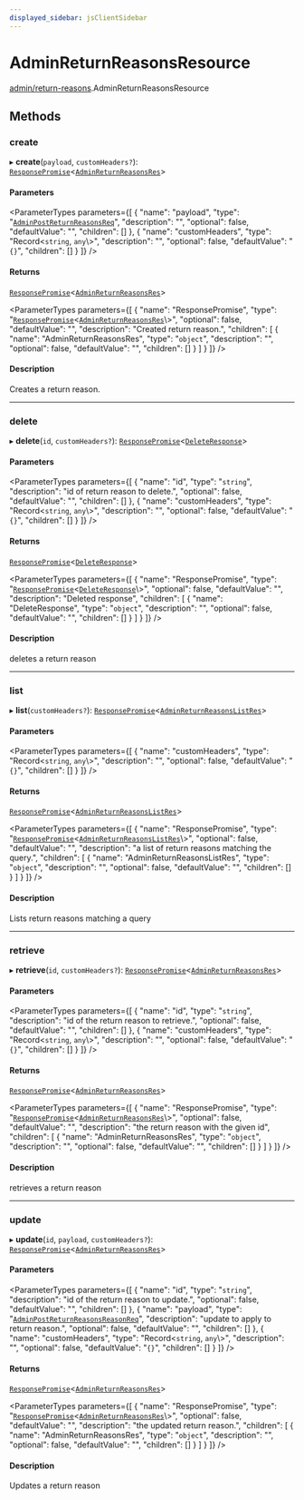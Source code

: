 ```yaml
---
displayed_sidebar: jsClientSidebar
---
```



# AdminReturnReasonsResource

[admin/return-reasons](../../modules/admin_return_reasons.mdx).AdminReturnReasonsResource

## Methods

### create

▸ **create**(`payload`, `customHeaders?`): [`ResponsePromise`](../../swaps/modules/swaps.internal.mdx#responsepromise)<[`AdminReturnReasonsRes`](../../internal/modules/admin_discounts.internal.internal.mdx#adminreturnreasonsres)\>

#### Parameters

<ParameterTypes parameters={[
  {
    "name": "payload",
    "type": "[`AdminPostReturnReasonsReq`](../../internal/classes/admin_discounts.internal.internal.AdminPostReturnReasonsReq.mdx)",
    "description": "",
    "optional": false,
    "defaultValue": "",
    "children": []
  },
  {
    "name": "customHeaders",
    "type": "Record<`string`, `any`\\>",
    "description": "",
    "optional": false,
    "defaultValue": "`{}`",
    "children": []
  }
]} />

#### Returns

[`ResponsePromise`](../../swaps/modules/swaps.internal.mdx#responsepromise)<[`AdminReturnReasonsRes`](../../internal/modules/admin_discounts.internal.internal.mdx#adminreturnreasonsres)\>

<ParameterTypes parameters={[
  {
    "name": "ResponsePromise",
    "type": "[`ResponsePromise`](../../swaps/modules/swaps.internal.mdx#responsepromise)<[`AdminReturnReasonsRes`](../../internal/modules/admin_discounts.internal.internal.mdx#adminreturnreasonsres)\\>",
    "optional": false,
    "defaultValue": "",
    "description": "Created return reason.",
    "children": [
      {
        "name": "AdminReturnReasonsRes",
        "type": "`object`",
        "description": "",
        "optional": false,
        "defaultValue": "",
        "children": []
      }
    ]
  }
]} />

#### Description

Creates a return reason.

___

### delete

▸ **delete**(`id`, `customHeaders?`): [`ResponsePromise`](../../swaps/modules/swaps.internal.mdx#responsepromise)<[`DeleteResponse`](../../internal/modules/admin_discounts.internal.internal.mdx#deleteresponse)\>

#### Parameters

<ParameterTypes parameters={[
  {
    "name": "id",
    "type": "`string`",
    "description": "id of return reason to delete.",
    "optional": false,
    "defaultValue": "",
    "children": []
  },
  {
    "name": "customHeaders",
    "type": "Record<`string`, `any`\\>",
    "description": "",
    "optional": false,
    "defaultValue": "`{}`",
    "children": []
  }
]} />

#### Returns

[`ResponsePromise`](../../swaps/modules/swaps.internal.mdx#responsepromise)<[`DeleteResponse`](../../internal/modules/admin_discounts.internal.internal.mdx#deleteresponse)\>

<ParameterTypes parameters={[
  {
    "name": "ResponsePromise",
    "type": "[`ResponsePromise`](../../swaps/modules/swaps.internal.mdx#responsepromise)<[`DeleteResponse`](../../internal/modules/admin_discounts.internal.internal.mdx#deleteresponse)\\>",
    "optional": false,
    "defaultValue": "",
    "description": "Deleted response",
    "children": [
      {
        "name": "DeleteResponse",
        "type": "`object`",
        "description": "",
        "optional": false,
        "defaultValue": "",
        "children": []
      }
    ]
  }
]} />

#### Description

deletes a return reason

___

### list

▸ **list**(`customHeaders?`): [`ResponsePromise`](../../swaps/modules/swaps.internal.mdx#responsepromise)<[`AdminReturnReasonsListRes`](../../internal/modules/admin_discounts.internal.internal.mdx#adminreturnreasonslistres)\>

#### Parameters

<ParameterTypes parameters={[
  {
    "name": "customHeaders",
    "type": "Record<`string`, `any`\\>",
    "description": "",
    "optional": false,
    "defaultValue": "`{}`",
    "children": []
  }
]} />

#### Returns

[`ResponsePromise`](../../swaps/modules/swaps.internal.mdx#responsepromise)<[`AdminReturnReasonsListRes`](../../internal/modules/admin_discounts.internal.internal.mdx#adminreturnreasonslistres)\>

<ParameterTypes parameters={[
  {
    "name": "ResponsePromise",
    "type": "[`ResponsePromise`](../../swaps/modules/swaps.internal.mdx#responsepromise)<[`AdminReturnReasonsListRes`](../../internal/modules/admin_discounts.internal.internal.mdx#adminreturnreasonslistres)\\>",
    "optional": false,
    "defaultValue": "",
    "description": "a list of return reasons matching the query.",
    "children": [
      {
        "name": "AdminReturnReasonsListRes",
        "type": "`object`",
        "description": "",
        "optional": false,
        "defaultValue": "",
        "children": []
      }
    ]
  }
]} />

#### Description

Lists return reasons matching a query

___

### retrieve

▸ **retrieve**(`id`, `customHeaders?`): [`ResponsePromise`](../../swaps/modules/swaps.internal.mdx#responsepromise)<[`AdminReturnReasonsRes`](../../internal/modules/admin_discounts.internal.internal.mdx#adminreturnreasonsres)\>

#### Parameters

<ParameterTypes parameters={[
  {
    "name": "id",
    "type": "`string`",
    "description": "id of the return reason to retrieve.",
    "optional": false,
    "defaultValue": "",
    "children": []
  },
  {
    "name": "customHeaders",
    "type": "Record<`string`, `any`\\>",
    "description": "",
    "optional": false,
    "defaultValue": "`{}`",
    "children": []
  }
]} />

#### Returns

[`ResponsePromise`](../../swaps/modules/swaps.internal.mdx#responsepromise)<[`AdminReturnReasonsRes`](../../internal/modules/admin_discounts.internal.internal.mdx#adminreturnreasonsres)\>

<ParameterTypes parameters={[
  {
    "name": "ResponsePromise",
    "type": "[`ResponsePromise`](../../swaps/modules/swaps.internal.mdx#responsepromise)<[`AdminReturnReasonsRes`](../../internal/modules/admin_discounts.internal.internal.mdx#adminreturnreasonsres)\\>",
    "optional": false,
    "defaultValue": "",
    "description": "the return reason with the given id",
    "children": [
      {
        "name": "AdminReturnReasonsRes",
        "type": "`object`",
        "description": "",
        "optional": false,
        "defaultValue": "",
        "children": []
      }
    ]
  }
]} />

#### Description

retrieves a return reason

___

### update

▸ **update**(`id`, `payload`, `customHeaders?`): [`ResponsePromise`](../../swaps/modules/swaps.internal.mdx#responsepromise)<[`AdminReturnReasonsRes`](../../internal/modules/admin_discounts.internal.internal.mdx#adminreturnreasonsres)\>

#### Parameters

<ParameterTypes parameters={[
  {
    "name": "id",
    "type": "`string`",
    "description": "id of the return reason to update.",
    "optional": false,
    "defaultValue": "",
    "children": []
  },
  {
    "name": "payload",
    "type": "[`AdminPostReturnReasonsReasonReq`](../../internal/classes/admin_discounts.internal.internal.AdminPostReturnReasonsReasonReq.mdx)",
    "description": "update to apply to return reason.",
    "optional": false,
    "defaultValue": "",
    "children": []
  },
  {
    "name": "customHeaders",
    "type": "Record<`string`, `any`\\>",
    "description": "",
    "optional": false,
    "defaultValue": "`{}`",
    "children": []
  }
]} />

#### Returns

[`ResponsePromise`](../../swaps/modules/swaps.internal.mdx#responsepromise)<[`AdminReturnReasonsRes`](../../internal/modules/admin_discounts.internal.internal.mdx#adminreturnreasonsres)\>

<ParameterTypes parameters={[
  {
    "name": "ResponsePromise",
    "type": "[`ResponsePromise`](../../swaps/modules/swaps.internal.mdx#responsepromise)<[`AdminReturnReasonsRes`](../../internal/modules/admin_discounts.internal.internal.mdx#adminreturnreasonsres)\\>",
    "optional": false,
    "defaultValue": "",
    "description": "the updated return reason.",
    "children": [
      {
        "name": "AdminReturnReasonsRes",
        "type": "`object`",
        "description": "",
        "optional": false,
        "defaultValue": "",
        "children": []
      }
    ]
  }
]} />

#### Description

Updates a return reason
